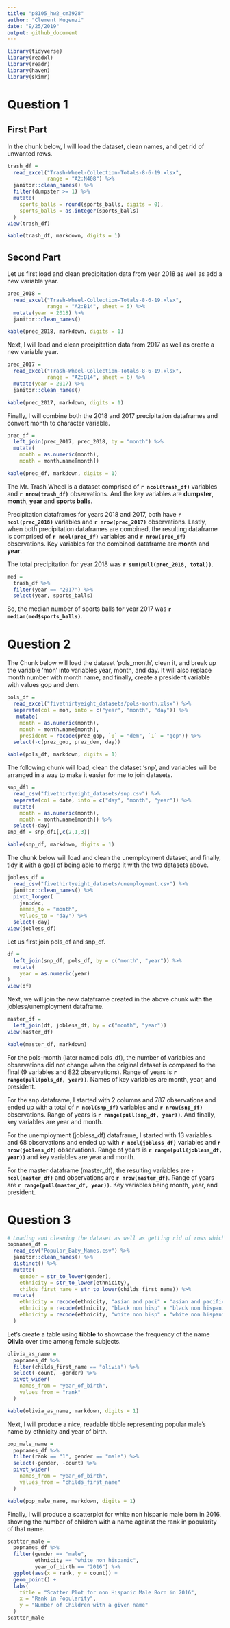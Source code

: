 ```yaml
---
title: "p8105_hw2_cm3928"
author: "Clement Mugenzi"
date: "9/25/2019"
output: github_document
---
```


```r
library(tidyverse)
library(readxl)
library(readr)
library(haven)
library(skimr)
```

# Question 1

## First Part

In the chunk below, I will load the dataset, clean names, and get rid of unwanted rows.

```r
trash_df = 
  read_excel("Trash-Wheel-Collection-Totals-8-6-19.xlsx",
             range = "A2:N408") %>% 
  janitor::clean_names() %>% 
  filter(dumpster >= 1) %>% 
  mutate(
    sports_balls = round(sports_balls, digits = 0),
    sports_balls = as.integer(sports_balls)
  )
view(trash_df)
```


```r
kable(trash_df, markdown, digits = 1)
```

## Second Part

Let us first load and clean precipitation data from year 2018 as well as add a new variable year.

```r
prec_2018 =
  read_excel("Trash-Wheel-Collection-Totals-8-6-19.xlsx",
             range = "A2:B14", sheet = 5) %>%
  mutate(year = 2018) %>% 
  janitor::clean_names()
```

```r
kable(prec_2018, markdown, digits = 1)
```

Next, I will load and clean precipitation data from 2017 as well as create a new variable year.

```r
prec_2017 = 
  read_excel("Trash-Wheel-Collection-Totals-8-6-19.xlsx",
             range = "A2:B14", sheet = 6) %>% 
  mutate(year = 2017) %>% 
  janitor::clean_names()
```

```r
kable(prec_2017, markdown, digits = 1)
```


Finally, I will combine both the 2018 and 2017 precipitation dataframes and convert month to character variable.

```r
prec_df = 
  left_join(prec_2017, prec_2018, by = "month") %>% 
  mutate(
    month = as.numeric(month),
    month = month.name[month])
```


```r
kable(prec_df, markdown, digits = 1)
```

The Mr. Trash Wheel is a dataset comprised of **`r ncol(trash_df)`** variables and **`r nrow(trash_df)`** observations. And the key variables are **dumpster**, **month**, **year** and **sports balls**.

Precipitation dataframes for years 2018 and 2017, both have **`r ncol(prec_2018)`** variables and **`r nrow(prec_2017)`** observations. Lastly, when both precipitation dataframes are combined, the resulting dataframe is comprised of **`r ncol(prec_df)`** variables and **`r nrow(prec_df)`** observations. Key variables for the combined dataframe are **month** and **year**.

The total precipitation for year 2018 was **`r sum(pull(prec_2018, total))`**.  

```r
med = 
  trash_df %>% 
  filter(year == "2017") %>% 
  select(year, sports_balls)
```

So, the median number of sports balls for year 2017 was **`r median(med$sports_balls)`**.


# Question 2 

The Chunk below will load the dataset 'pols_month', clean it, and break up the variable 'mon' into variables year, month, and day. It will also replace month number with month name, and finally, create a president variable with values gop and dem.

```r
pols_df = 
  read_excel("fivethirtyeight_datasets/pols-month.xlsx") %>% 
  separate(col = mon, into = c("year", "month", "day")) %>% 
   mutate(
    month = as.numeric(month),
    month = month.name[month],
    president = recode(prez_gop, `0` = "dem", `1` = "gop")) %>% 
  select(-c(prez_gop, prez_dem, day))
```


```r
kable(pols_df, markdown, digits = 1)
```

The following chunk will load, clean the dataset 'snp', and variables will be arranged in a way to make it easier for me to join datasets.

```r
snp_df1 = 
  read_csv("fivethirtyeight_datasets/snp.csv") %>%   
  separate(col = date, into = c("day", "month", "year")) %>% 
  mutate(
    month = as.numeric(month),
    month = month.name[month]) %>% 
  select(-day)
snp_df = snp_df1[,c(2,1,3)]
```

```r
kable(snp_df, markdown, digits = 1)
```

The chunk below will load and clean the unemployment dataset, and finally, tidy it with a goal of being able to merge it with the two datasets above.

```r
jobless_df = 
  read_csv("fivethirtyeight_datasets/unemployment.csv") %>% 
  janitor::clean_names() %>% 
  pivot_longer(
    jan:dec,
    names_to = "month",
    values_to = "day") %>% 
  select(-day)
view(jobless_df)
```

Let us first join pols_df and snp_df.

```r
df = 
  left_join(snp_df, pols_df, by = c("month", "year")) %>% 
  mutate(
    year = as.numeric(year)
)
view(df)
```

Next, we will join the new dataframe created in the above chunk with the jobless/unemployment dataframe.

```r
master_df = 
  left_join(df, jobless_df, by = c("month", "year"))
view(master_df)
```

```r
kable(master_df, markdown)
```


For the pols-month (later named pols_df), the number of variables and observations did not change when the original dataset is compared to the final (9 variables and 822 observations). Range of years is **`r range(pull(pols_df, year))`**. Names of key variables are month, year, and president.

For the snp dataframe, I started with 2 columns and 787 observations and ended up with a total of **`r ncol(snp_df)`** variables and **`r nrow(snp_df)`** observations. Range of years is **`r range(pull(snp_df, year))`**. And finally, key variables are year and month.

For the unemployment (jobless_df) dataframe, I started with 13 variables and 68 observations and ended up with **`r ncol(jobless_df)`** variables and **`r nrow(jobless_df)`** observations. Range of years is **`r range(pull(jobless_df, year))`** and key variables are year and month.

For the master dataframe (master_df), the resulting variables are **`r ncol(master_df)`** and observations are **`r nrow(master_df)`**. Range of years are **`r range(pull(master_df, year))`**. Key variables being month, year, and president.

# Question 3

```r
# Loading and cleaning the dataset as well as getting rid of rows which appears twice.
popnames_df = 
  read_csv("Popular_Baby_Names.csv") %>% 
  janitor::clean_names() %>% 
  distinct() %>%
  mutate(
    gender = str_to_lower(gender),
    ethnicity = str_to_lower(ethnicity),
    childs_first_name = str_to_lower(childs_first_name)) %>% 
  mutate(
    ethnicity = recode(ethnicity, "asian and paci" = "asian and pacific islander"),
    ethnicity = recode(ethnicity, "black non hisp" = "black non hispanic"),
    ethnicity = recode(ethnicity, "white non hisp" = "white non hispanic")
  )
```


Let's create a table using **tibble** to showcase the frequency of the name **Olivia** over time among female subjects.

```r
olivia_as_name = 
  popnames_df %>% 
  filter(childs_first_name == "olivia") %>% 
  select(-count, -gender) %>% 
  pivot_wider(
    names_from = "year_of_birth",
    values_from = "rank"
  )
```

```r
kable(olivia_as_name, markdown, digits = 1)
```

Next, I will produce a nice, readable tibble representing popular male's name by ethnicity and year of birth.

```r
pop_male_name = 
  popnames_df %>% 
  filter(rank == "1", gender == "male") %>% 
  select(-gender, -count) %>% 
  pivot_wider(
    names_from = "year_of_birth",
    values_from = "childs_first_name"
  )
```

```r
kable(pop_male_name, markdown, digits = 1)
```

Finally, I will produce a scatterplot for white non hispanic male born in 2016, showing the number of children with a name against the rank in popularity of that name.

```r
scatter_male = 
  popnames_df %>% 
  filter(gender == "male", 
         ethnicity == "white non hispanic", 
         year_of_birth == "2016") %>% 
  ggplot(aes(x = rank, y = count)) +
  geom_point() +
  labs(
    title = "Scatter Plot for non Hispanic Male Born in 2016",
    x = "Rank in Popularity",
    y = "Number of Children with a given name"
  )
scatter_male
```




























